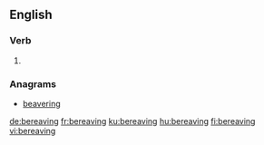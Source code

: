==English==

===Verb===
{{head|en|present participle}}

# {{present participle of|bereave|lang=en|nocat=1}}

===Anagrams===
* [[beavering#English|beavering]]

[[de:bereaving]]
[[fr:bereaving]]
[[ku:bereaving]]
[[hu:bereaving]]
[[fi:bereaving]]
[[vi:bereaving]]